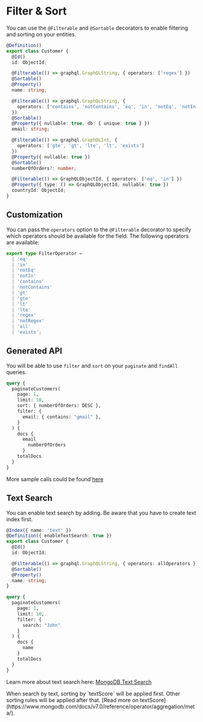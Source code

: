 
# Filter & Sort

You can use the `@Filterable` and `@Sortable` decorators to enable filtering and sorting on your entities.

```ts copy
@Definition()
export class Customer {
  @Id()
  id: ObjectId;

  @Filterable(() => graphql.GraphQLString, { operators: ['regex'] })
  @Sortable()
  @Property()
  name: string;

  @Filterable(() => graphql.GraphQLString, {
    operators: ['contains', 'notContains', 'eq', 'in', 'notEq', 'notIn']
  })
  @Sortable()
  @Property({ nullable: true, db: { unique: true } })
  email: string;

  @Filterable(() => graphql.GraphQLInt, {
    operators: ['gte', 'gt', 'lte', 'lt', 'exists']
  })
  @Property({ nullable: true })
  @Sortable()
  numberOfOrders?: number;

  @Filterable(() => GraphQLObjectId, { operators: ['eq', 'in'] })
  @Property({ type: () => GraphQLObjectId, nullable: true })
  countryId: ObjectId;
}
```

## Customization

You can pass the `operators` option to the `@Filterable` decorator to specify which operators should be available for the field. The following operators are available:

```ts copy
export type FilterOperator =
  | 'eq'
  | 'in'
  | 'notEq'
  | 'notIn'
  | 'contains'
  | 'notContains'
  | 'gt'
  | 'gte'
  | 'lt'
  | 'lte'
  | 'regex'
  | 'notRegex'
  | 'all'
  | 'exists';
```

## Generated API

You will be able to use `filter` and `sort` on your `paginate` and `findAll` queries.

```graphql copy
query {
  paginateCustomers(
    page: 1,
    limit: 10,
    sort: { numberOfOrders: DESC },
    filter: {
      email: { contains: "gmail" },
    }
  ) {
    docs {
      email
        numberOfOrders
      }
    totalDocs
  }
}
```

More sample calls could be found [here](https://github.com/dryerjs/dryerjs/blob/master/e2e/paginate.spec.ts)

## Text Search

You can enable text search by adding. Be aware that you have to create text index first.

```ts copy
@Index({ name: 'text' })
@Definition({ enableTextSearch: true })
export class Customer {
  @Id()
  id: ObjectId;

  @Filterable(() => graphql.GraphQLString, { operators: allOperators })
  @Sortable()
  @Property()
  name: string;
}
```

```graphql copy
query {
  paginateCustomers(
    page: 1,
    limit: 10,
    filter: {
      search: "John"
    }
  ) {
    docs {
      name
  	}
    totalDocs
  }
}
```

Learn more about text search here: [MongoDB Text Search](https://docs.mongodb.com/manual/text-search/)

<Callout>
When search by text, sorting by `textScore` will be applied first. Other sorting rules will be applied after that. [Read more on textScore](https://www.mongodb.com/docs/v7.0/reference/operator/aggregation/meta/).
</Callout>

